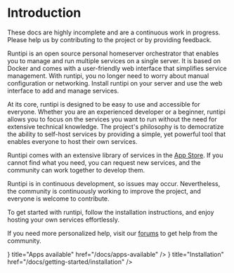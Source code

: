 

# Introduction

<AppScreenshot />

<Callout emoji="🚨">
  These docs are highly incomplete and are a continuous work in progress. Please help us by
  contributing to the project or by providing feedback.
</Callout>

Runtipi is an open source personal homeserver orchestrator that enables you to manage and run multiple services on a single server.
It is based on Docker and comes with a user-friendly web interface that simplifies service management.
With runtipi, you no longer need to worry about manual configuration or networking.
Install runtipi on your server and use the web interface to add and manage services.

At its core, runtipi is designed to be easy to use and accessible for everyone.
Whether you are an experienced developer or a beginner, runtipi allows you to focus on the services you want to run without the need for extensive technical knowledge.
The project's philosophy is to democratize the ability to self-host services by providing a simple, yet powerful tool that enables everyone to host their own services.

Runtipi comes with an extensive library of services in the [App Store](/docs/apps-available).
If you cannot find what you need, you can request new services, and the community can work together to develop them.

Runtipi is in continuous development, so issues may occur. Nevertheless, the community is continuously working to improve the project, and everyone is welcome to contribute.

To get started with runtipi, follow the installation instructions, and enjoy hosting your own services effortlessly.

If you need more personalized help, visit our [forums](https://forums.runtipi.io/) to get help from the community.

<Cards>
  <Cards.Card icon={<LightBulbIcon />} title="Apps available" href="/docs/apps-available" />
  <Cards.Card
    icon={<WrenchIcon />}
    title="Installation"
    href="/docs/getting-started/installation"
  />
</Cards>
